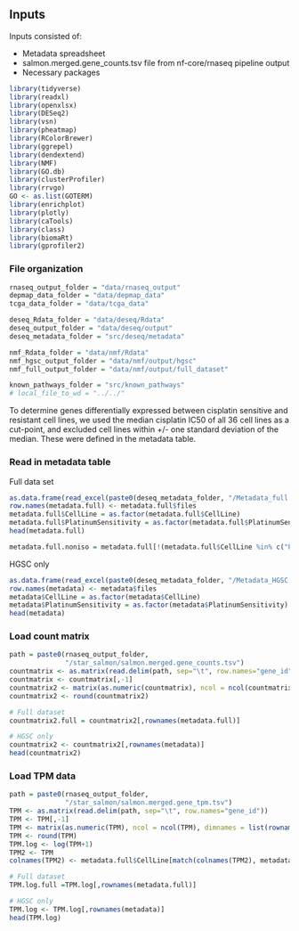 ## Inputs

Inputs consisted of:  

* Metadata spreadsheet  
* salmon.merged.gene_counts.tsv file from nf-core/rnaseq pipeline output  
* Necessary packages  

```r
library(tidyverse)
library(readxl)
library(openxlsx)
library(DESeq2)
library(vsn)
library(pheatmap)
library(RColorBrewer)
library(ggrepel)
library(dendextend)
library(NMF)
library(GO.db)
library(clusterProfiler)
library(rrvgo)
GO <- as.list(GOTERM)
library(enrichplot)
library(plotly)
library(caTools)
library(class)
library(biomaRt)
library(gprofiler2)
```

### File organization

```r
rnaseq_output_folder = "data/rnaseq_output"
depmap_data_folder = "data/depmap_data"
tcga_data_folder = "data/tcga_data"

deseq_Rdata_folder = "data/deseq/Rdata"
deseq_output_folder = "data/deseq/output"
deseq_metadata_folder = "src/deseq/metadata"

nmf_Rdata_folder = "data/nmf/Rdata"
nmf_hgsc_output_folder = "data/nmf/output/hgsc"
nmf_full_output_folder = "data/nmf/output/full_dataset"

known_pathways_folder = "src/known_pathways"
# local_file_to_wd = "../../"
```

To determine genes differentially expressed between cisplatin sensitive and resistant cell lines, we used the median cisplatin IC50 of all 36 cell lines as a cut-point, and excluded cell lines within +/- one standard deviation of the median. These were defined in the metadata table.

### Read in metadata table

Full data set

```r
as.data.frame(read_excel(paste0(deseq_metadata_folder, "/Metadata_full.xlsx"))) -> metadata.full
row.names(metadata.full) <- metadata.full$files
metadata.full$CellLine = as.factor(metadata.full$CellLine)
metadata.full$PlatinumSensitivity = as.factor(metadata.full$PlatinumSensitivity)
head(metadata.full)

metadata.full.noniso = metadata.full[!(metadata.full$CellLine %in% c("PEO4", "PEO6", "PEA1", "TYK-nu")),]
```

HGSC only

```r
as.data.frame(read_excel(paste0(deseq_metadata_folder, "/Metadata_HGSC.xlsx"))) -> metadata
row.names(metadata) <- metadata$files
metadata$CellLine = as.factor(metadata$CellLine)
metadata$PlatinumSensitivity = as.factor(metadata$PlatinumSensitivity)
head(metadata)
```

### Load count matrix

```r
path = paste0(rnaseq_output_folder,
              "/star_salmon/salmon.merged.gene_counts.tsv")
countmatrix <- as.matrix(read.delim(path, sep="\t", row.names="gene_id"))
countmatrix <- countmatrix[,-1]
countmatrix2 <- matrix(as.numeric(countmatrix), ncol = ncol(countmatrix), dimnames = list(rownames(countmatrix), colnames(countmatrix)))
countmatrix2 <- round(countmatrix2)

# Full dataset
countmatrix2.full = countmatrix2[,rownames(metadata.full)]

# HGSC only
countmatrix2 <- countmatrix2[,rownames(metadata)]
head(countmatrix2)
```
### Load TPM data

```r
path = paste0(rnaseq_output_folder,
              "/star_salmon/salmon.merged.gene_tpm.tsv")
TPM <- as.matrix(read.delim(path, sep="\t", row.names="gene_id"))
TPM <- TPM[,-1]
TPM <- matrix(as.numeric(TPM), ncol = ncol(TPM), dimnames = list(rownames(TPM), colnames(TPM)))
TPM <- round(TPM)
TPM.log <- log(TPM+1)
TPM2 <- TPM
colnames(TPM2) <- metadata.full$CellLine[match(colnames(TPM2), metadata.full$files)]

# Full dataset
TPM.log.full =TPM.log[,rownames(metadata.full)]

# HGSC only
TPM.log <- TPM.log[,rownames(metadata)]
head(TPM.log)
```